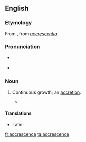==English==

===Etymology===
From {{etyl|it|en}}, from {{etyl|LL.|en}} ''[[accrescentia]]''

===Pronunciation===
* {{a|RP}} {{IPA|/əˈkɹɛsəns/|lang=en}}
* {{audio|en-us-accrescence.ogg|Audio (US)|lang=en}}

===Noun===
{{en-noun|~}}

# {{context|rare|lang=en}} Continuous growth; an [[accretion]].
#* {{quote-book|passage=The silent '''accrescence''' of belief from the unwatched depositions of a general, never contradicted hearsy|author={{w|Samuel Taylor Coleridge}}}}

====Translations====
{{trans-top|continuous growth}}
* Latin: {{qualifier|Late Latin}} {{t|la|accrescentia}}
{{trans-mid}}
{{trans-bottom}}

[[fr:accrescence]]
[[ta:accrescence]]